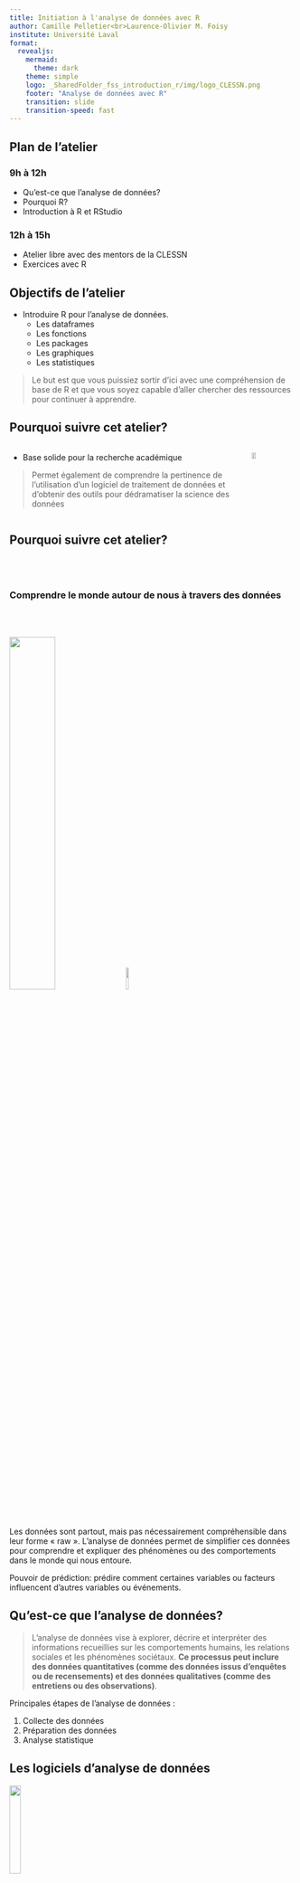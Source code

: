 ```yaml
---
title: Initiation à l'analyse de données avec R 
author: Camille Pelletier<br>Laurence-Olivier M. Foisy
institute: Université Laval
format:
  revealjs:
    mermaid: 
      theme: dark
    theme: simple
    logo: _SharedFolder_fss_introduction_r/img/logo_CLESSN.png
    footer: "Analyse de données avec R"
    transition: slide
    transition-speed: fast
---
```


## Plan de l'atelier{.smaller}

### 9h à 12h 
- Qu'est-ce que l'analyse de données?
- Pourquoi R?
- Introduction à R et RStudio


### 12h à 15h
- Atelier libre avec des mentors de la CLESSN 
- Exercices avec R

## Objectifs de l'atelier{.smaller}

- Introduire R pour l'analyse de données.
  - Les dataframes
  - Les fonctions
  - Les packages 
  - Les graphiques
  - Les statistiques

> Le but est que vous puissiez sortir d'ici avec une compréhension de base de R et que vous soyez capable d'aller chercher des ressources pour continuer à apprendre.

## Pourquoi suivre cet atelier?{.smaller} 

::::{.columns}

:::{.column width="70%"}

- Base solide pour la recherche académique

> Permet également de comprendre la pertinence de l'utilisation d'un logiciel de traitement de données et d'obtenir des outils pour dédramatiser la science des données

:::

:::{.column}

![](_SharedFolder_fss_introduction_r/img/science.png){.absolute top=150 left=800 width="30%"}
:::

::::

## Pourquoi suivre cet atelier?{.smaller}

<br><br>

### Comprendre le monde autour de nous à travers des données

<br><br>

![](_SharedFolder_fss_introduction_r/img/data.png){.absolute top=300 left=800 width="40%"}
![](_SharedFolder_fss_introduction_r/img/citizen.jpg){.absolute top=450 left=600 width="10%"}


:::{.notes}
Les données sont partout, mais pas nécessairement compréhensible dans leur forme « raw ». L'analyse de données permet de simplifier ces données pour comprendre et expliquer des phénomènes ou des comportements dans le monde qui nous entoure.

Pouvoir de prédiction: prédire comment certaines variables ou facteurs influencent d’autres variables ou événements. 
:::


## Qu'est-ce que l'analyse de données?{.smaller}

> L'analyse de données vise à explorer, décrire et interpréter des informations recueillies sur les comportements humains, les relations sociales et les phénomènes sociétaux. **Ce processus peut inclure des données quantitatives (comme des données issus d'enquêtes ou de recensements) et des données qualitatives (comme des entretiens ou des observations)**.

::: {.incremental}
Principales étapes de l'analyse de données :

1. Collecte des données
2. Préparation des données
3. Analyse statistique
:::


## Les logiciels d'analyse de données{.smaller}

![](https://upload.wikimedia.org/wikipedia/commons/e/ea/SPSS_logo.svg){.absolute top=400 left=100 width="20%"}

![](https://upload.wikimedia.org/wikipedia/commons/7/79/Stata_logo_med_blue.png){.absolute top=150 left=800 width="20%"}

![](https://upload.wikimedia.org/wikipedia/commons/thumb/c/c3/Python-logo-notext.svg/800px-Python-logo-notext.svg.png){.absolute top=400 left=800 width="20%"}

![](https://upload.wikimedia.org/wikipedia/commons/thumb/1/1f/Julia_Programming_Language_Logo.svg/1024px-Julia_Programming_Language_Logo.svg.png){.absolute top=100 left=100 width="20%"}

![](https://upload.wikimedia.org/wikipedia/commons/thumb/1/1b/R_logo.svg/1024px-R_logo.svg.png){.absolute top=200 left=330 width="40%"}


## Pourquoi R?{.smaller}

![](https://upload.wikimedia.org/wikipedia/commons/thumb/1/1b/R_logo.svg/1024px-R_logo.svg.png){.absolute top=0 left=800 width="20%"}

<br><br>

### Open source

- Gratuit
- Collaboratif
- Communauté active
  - Stackoverflow
  - r-bloggers
- Adapté aux besoins des utilisateurs

:::{.notes}
Open source c'est un modèle de développement de logiciels où le code est accessible à tous. Dans un logiciel open source, ce code est publié publiquement, permettant à n'importe qui de le lire, le modifier, le partager, et l'améliorer.
:::

## Pourquoi R?{.smaller}

![](https://upload.wikimedia.org/wikipedia/commons/thumb/1/1b/R_logo.svg/1024px-R_logo.svg.png){.absolute top=0 left=800 width="20%"}

<br><br>

### Packages

- Offre une extension des fonctionnalités de base presque infinie
- Peux répondre à des besoins très spécifiques
- 21,744 packages sur CRAN (Comprehensive R Archive Network)
  - Principal dépôt où sont hébergés les packages R
- Beaucoup plus sur GitHub
  - En plus de CRAN, de nombreux chercheurs publient leurs packages sur GitHub, une plateforme de partage de code

:::{.notes}
Chaque tâche spécifique lié à l'analyse de donnéees peut être automatisé et facilité par R. Collègue récemment à la CLESSN catégorisé les code postaux à la main. 
:::

## Pourquoi R?{.smaller}

![](https://upload.wikimedia.org/wikipedia/commons/thumb/1/1b/R_logo.svg/1024px-R_logo.svg.png){.absolute top=0 left=800 width="20%"}

<br><br>

### Reproductibilité

- Rendre les analyses reproductibles
- Permet de partager les analyses
- Permet de retracer les erreurs
- Partager le code

## Pourquoi R?{.smaller}

![](https://upload.wikimedia.org/wikipedia/commons/thumb/1/1b/R_logo.svg/1024px-R_logo.svg.png){.absolute top=0 left=800 width="20%"}

<br><br>

### Très utilisé en science sociale

- Beaucoup de ressources
- Beaucoup de tutoriels orientés vers les sciences sociales
  - Datacamp
  - Coursera
  - Datanovia

#### Bref... important d'utiliser les mêmes outils que les chercheurs dans votre domaine

## La CLESSN{.smaller}

![](https://www.clessn.com/assets/img/logo-black.svg){.absolute top=330 left=630 width="30%"}
![](_SharedFolder_fss_introduction_r/img/yaduf.png){.absolute top=200 left=0 width="35%"}
Chaire de leadership en enseignement des sciences sociales numériques (CLESSN)


::::{.columns}

:::{.column width="50%"}
- Titulaire: Yannick Dufresne
:::

:::{.column width="50%"}
- Objectif: Développer des compétences en science des données pour les étudiants en sciences sociales à travers des projets de recherche et des formations
:::

::::

## Datagotchi

- Application Web de sondage ludique
- Sondage pilote

##
:::: {.fragment}
::: {.r-stack}

![](_SharedFolder_fss_introduction_r/img/datagotchi_graph.png){.absolute top=0 left=0 width="200%"}
![](_SharedFolder_fss_introduction_r/img/cartogram.png){.absolute top=0 left=0 width="200%"}
![](_SharedFolder_fss_introduction_r/img/turnout.png){.absolute top=0 left=0 width="200%"}

:::
::::
<!--NOTE: Mettre un beau graphique?-->

## Shiny Catalogue

Un élève de la CLESSN a crée un catalogue avec tous nos données en Shiny, un architecture web programmable en R

## Les LLM

R permet d'intéragir avec les LLM. De mélanger les données avec la puissance des LLM permet de pousser l'analyse de données plus loin.

## Analyse textuelle

R permet de faire de données qualitatives

## Installer R et RStudio

- C'est quoi la différence entre R et RStudio?
- R est le moteur, RStudio est l'interface
- RStudio facilite l'utilisation de R
- RStudio est un IDE (Integrated Development Environment)

## Une fois dans RStudio

Les quatre fenêtres de RStudio
Comment écrire du code dans RStudio

- Console
- Environment
- Files
- Plots

## Concepts importants

Vous devez savoir où vous êtes dans votre ordinateur pour pouvoir importer des données ou exporter des graphiques. 
Votre R est toujours ouvert dans un dossier, vous devez savoir où il est pour pouvoir importer des données. 

Savoir ce que vous voulez faire avant de commencer à écrire du code. La plus grosse erreur est de commencer à écrire du code sans savoir ce que vous voulez faire.

## Importer des données

Les données sont souvent dans des fichiers Excel, CSV, ou autres.
Il est important de savoir comment importer ces données dans R.

## L'analyse descriptive des données

- Qu'est-ce que c'est?

- table()
- names()
- hist()
- summary()

## Représentation graphique des données

- Importance de la visualisation
  - Qu'est-ce qu'une bonne visualisation graphique?
  - Tufte

- ggplot2
  - Les layers

- Shiny
  - Créer des applications interactives

## Analyse statistique

- Les régressions
- Les tests statistiques
- Les modèles

## Tableaux de régression

- modelsummary

## Ressources

Quoi faire quand ça ne fonctionne pas?

- ChatGPT
- Réessayer ChatGPT
- La documentation de R
- Google

## Conclusion
